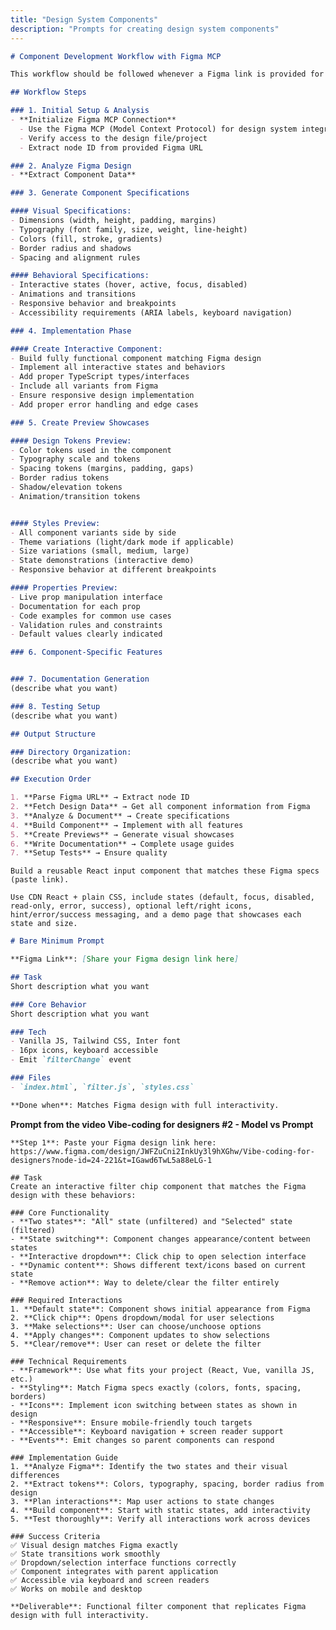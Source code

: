 ```yaml
---
title: "Design System Components"
description: "Prompts for creating design system components"
---
```


```markdown
# Component Development Workflow with Figma MCP

This workflow should be followed whenever a Figma link is provided for component development.

## Workflow Steps

### 1. Initial Setup & Analysis
- **Initialize Figma MCP Connection**
  - Use the Figma MCP (Model Context Protocol) for design system integration
  - Verify access to the design file/project
  - Extract node ID from provided Figma URL

### 2. Analyze Figma Design
- **Extract Component Data**

### 3. Generate Component Specifications

#### Visual Specifications:
- Dimensions (width, height, padding, margins)
- Typography (font family, size, weight, line-height)
- Colors (fill, stroke, gradients)
- Border radius and shadows
- Spacing and alignment rules

#### Behavioral Specifications:
- Interactive states (hover, active, focus, disabled)
- Animations and transitions
- Responsive behavior and breakpoints
- Accessibility requirements (ARIA labels, keyboard navigation)

### 4. Implementation Phase

#### Create Interactive Component:
- Build fully functional component matching Figma design
- Implement all interactive states and behaviors
- Add proper TypeScript types/interfaces
- Include all variants from Figma
- Ensure responsive design implementation
- Add proper error handling and edge cases

### 5. Create Preview Showcases

#### Design Tokens Preview:
- Color tokens used in the component
- Typography scale and tokens
- Spacing tokens (margins, padding, gaps)
- Border radius tokens
- Shadow/elevation tokens
- Animation/transition tokens


#### Styles Preview:
- All component variants side by side
- Theme variations (light/dark mode if applicable)
- Size variations (small, medium, large)
- State demonstrations (interactive demo)
- Responsive behavior at different breakpoints

#### Properties Preview:
- Live prop manipulation interface
- Documentation for each prop
- Code examples for common use cases
- Validation rules and constraints
- Default values clearly indicated

### 6. Component-Specific Features


### 7. Documentation Generation
(describe what you want)

### 8. Testing Setup
(describe what you want)

## Output Structure

### Directory Organization:
(describe what you want)

## Execution Order

1. **Parse Figma URL** → Extract node ID
2. **Fetch Design Data** → Get all component information from Figma
3. **Analyze & Document** → Create specifications
4. **Build Component** → Implement with all features
5. **Create Previews** → Generate visual showcases
6. **Write Documentation** → Complete usage guides
7. **Setup Tests** → Ensure quality

```

```
Build a reusable React input component that matches these Figma specs (paste link).  
  
Use CDN React + plain CSS, include states (default, focus, disabled, read-only, error, success), optional left/right icons, hint/error/success messaging, and a demo page that showcases each state and size.
```

```markdown
# Bare Minimum Prompt

**Figma Link**: [Share your Figma design link here]

## Task
Short description what you want

### Core Behavior
Short description what you want

### Tech
- Vanilla JS, Tailwind CSS, Inter font
- 16px icons, keyboard accessible
- Emit `filterChange` event

### Files
- `index.html`, `filter.js`, `styles.css`

**Done when**: Matches Figma design with full interactivity.
```

**Prompt from the video Vibe-coding for designers #2 - Model vs Prompt**

```
**Step 1**: Paste your Figma design link here: https://www.figma.com/design/JWFZuCni2InkUy3l9hXGhw/Vibe-coding-for-designers?node-id=24-221&t=IGawd6TwL5a88eLG-1

## Task
Create an interactive filter chip component that matches the Figma design with these behaviors:

### Core Functionality
- **Two states**: "All" state (unfiltered) and "Selected" state (filtered)
- **State switching**: Component changes appearance/content between states
- **Interactive dropdown**: Click chip to open selection interface
- **Dynamic content**: Shows different text/icons based on current state
- **Remove action**: Way to delete/clear the filter entirely

### Required Interactions
1. **Default state**: Component shows initial appearance from Figma
2. **Click chip**: Opens dropdown/modal for user selections
3. **Make selections**: User can choose/unchoose options
4. **Apply changes**: Component updates to show selections
5. **Clear/remove**: User can reset or delete the filter

### Technical Requirements
- **Framework**: Use what fits your project (React, Vue, vanilla JS, etc.)
- **Styling**: Match Figma specs exactly (colors, fonts, spacing, borders)
- **Icons**: Implement icon switching between states as shown in design
- **Responsive**: Ensure mobile-friendly touch targets
- **Accessible**: Keyboard navigation + screen reader support
- **Events**: Emit changes so parent components can respond

### Implementation Guide
1. **Analyze Figma**: Identify the two states and their visual differences
2. **Extract tokens**: Colors, typography, spacing, border radius from design
3. **Plan interactions**: Map user actions to state changes
4. **Build component**: Start with static states, add interactivity
5. **Test thoroughly**: Verify all interactions work across devices

### Success Criteria
✅ Visual design matches Figma exactly  
✅ State transitions work smoothly  
✅ Dropdown/selection interface functions correctly  
✅ Component integrates with parent application  
✅ Accessible via keyboard and screen readers  
✅ Works on mobile and desktop  

**Deliverable**: Functional filter component that replicates Figma design with full interactivity.
```